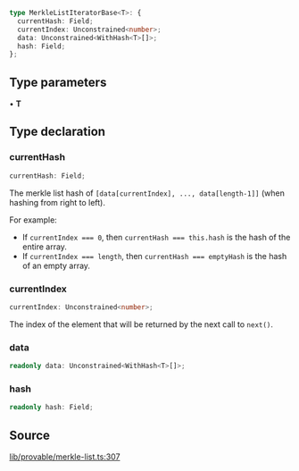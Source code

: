 ```ts
type MerkleListIteratorBase<T>: {
  currentHash: Field;
  currentIndex: Unconstrained<number>;
  data: Unconstrained<WithHash<T>[]>;
  hash: Field;
};
```

## Type parameters

• **T**

## Type declaration

### currentHash

```ts
currentHash: Field;
```

The merkle list hash of `[data[currentIndex], ..., data[length-1]]` (when hashing from right to left).

For example:
- If `currentIndex === 0`, then `currentHash === this.hash` is the hash of the entire array.
- If `currentIndex === length`, then `currentHash === emptyHash` is the hash of an empty array.

### currentIndex

```ts
currentIndex: Unconstrained<number>;
```

The index of the element that will be returned by the next call to `next()`.

### data

```ts
readonly data: Unconstrained<WithHash<T>[]>;
```

### hash

```ts
readonly hash: Field;
```

## Source

[lib/provable/merkle-list.ts:307](https://github.com/o1-labs/o1js/blob/main/src/lib/provable/merkle-list.ts#L307)
